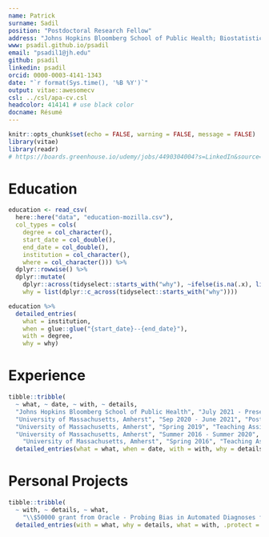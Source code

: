 ```yaml
---
name: Patrick
surname: Sadil
position: "Postdoctoral Research Fellow"
address: "Johns Hopkins Bloomberg School of Public Health; Biostatistics"
www: psadil.github.io/psadil
email: "psadil1@jh.edu"
github: psadil
linkedin: psadil
orcid: 0000-0003-4141-1343
date: "`r format(Sys.time(), '%B %Y')`"
output: vitae::awesomecv
csl: ../csl/apa-cv.csl 
headcolor: 414141 # use black color
docname: Résumé
---
```


```r
knitr::opts_chunk$set(echo = FALSE, warning = FALSE, message = FALSE)
library(vitae)
library(readr)
# https://boards.greenhouse.io/udemy/jobs/4490304004?s=LinkedIn&source=LinkedIn
```

# Education

```r
education <- read_csv(
  here::here("data", "education-mozilla.csv"),
  col_types = cols(
    degree = col_character(),
    start_date = col_double(),
    end_date = col_double(),
    institution = col_character(),
    where = col_character())) %>%
  dplyr::rowwise() %>%
  dplyr::mutate(
    dplyr::across(tidyselect::starts_with("why"), ~ifelse(is.na(.x), list(), list(.x))),
    why = list(dplyr::c_across(tidyselect::starts_with("why"))))

education %>%
  detailed_entries(
    what = institution,
    when = glue::glue("{start_date}--{end_date}"),
    with = degree,
    why = why)

```

# Experience

```r
tibble::tribble(
  ~ what, ~ date, ~ with, ~ details,
  "Johns Hopkins Bloomberg School of Public Health", "July 2021 - Present", "Postdoctoral Research Fellow - Biostatistics", c("Built preprocessing and quality control procedure for large medical imaging dataset", "Configured analysis pipeline at High Performance Computing center to automate analyses (Python, bash, Docker/Singularity, SQLite).", "Presented periodic reports to update on key metrics and data anomolies at meetings with varied stakeholders--including teammates, technical experts from other domains, and funders"),
  "University of Massachusetts, Amherst", "Sep 2020 - June 2021", "Postdoctoral Research Associate - Cognitive Psychology", c("Implemented R package to share analysis methods", "Automated testing of package on multiple operating systems (Linux, macOS, Windows) with GitHub Actions", "Promoted standardized stuctures for storing and organizing data"),
  "University of Massachusetts, Amherst", "Spring 2019", "Teaching Assistant - Graduate Level Bayesian Analyses", c("Hosted office hours to clarify course material for graduate students from several departments", "Advised on capstone project for half of students"),
  "University of Massachusetts, Amherst", "Summer 2016 - Summer 2020", "Research Assistant", c("Organized tutorials and a weekly 'coding club' that focused on best practices in software development for graduate students", "Conducted research for and published two first-author papers under NSF and NIH funded projects"),
    "University of Massachusetts, Amherst", "Spring 2016", "Teaching Assistant - Research Methods in Psychology", c("Lectured psychology undergraduate students twice weekly, guiding students through several research projects", "Reviewed theories and methods of statistics, including lab-based practice", "Maintained office hours to review course content and mentor one-on-one")) %>%
  detailed_entries(what = what, when = date, with = with, why = details)
```

# Personal Projects

```r
tibble::tribble(
  ~ with, ~ details, ~ what,
    "\\$50000 grant from Oracle - Probing Bias in Automated Diagnoses from Medical Imaging", c("Ongoing collaboration to study biases in predictions of health outcomes with the largest existing neuroimaging dataset", "Testing generalizability of established machine and deep learning models", "Running Python scripts on Oracle Cloud Infrastructure"), NA_character_) |>
  detailed_entries(with = what, why = details, what = with, .protect = FALSE)
```


